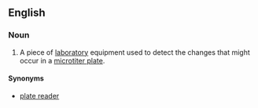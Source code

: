 ==English==

===Noun===
{{en-noun|sg=[[microplate]] [[reader]]}}

# {{context|chemistry|biochemistry}} A piece of [[laboratory]] equipment used to detect the changes that might occur in a [[microtiter plate]].

====Synonyms====
* [[plate reader]]